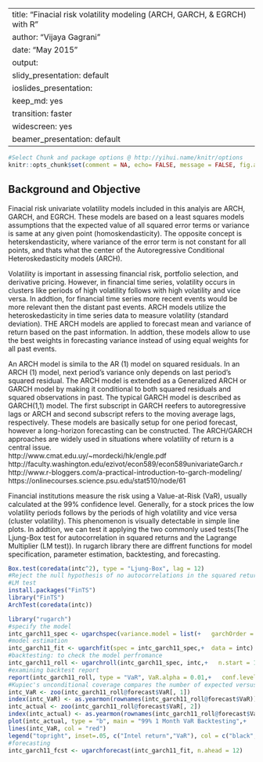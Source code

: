 ---
title: "Finacial risk volatility modeling (ARCH, GARCH, & EGRCH) with R"
author: "Vijaya Gagrani"
date: "May 2015"
output:
  slidy_presentation: default
  ioslides_presentation:
    keep_md: yes
    transition: faster
    widescreen: yes
  beamer_presentation: default
   ---
   
```r
#Select Chunk and package options @ http://yihui.name/knitr/options
knitr::opts_chunk$set(comment = NA, echo= FALSE, message = FALSE, fig.align='center', warning = FALSE,cache=FALSE)

```

## Background and Objective

Finacial risk univariate volatility models included in this analyis are ARCH, GARCH, and EGRCH. These models are based on a least squares models assumptions that the expected value of all squared error terms or variance is same at any given point (homoskendasticity). The opposite concept is heterskendasticity, where variance of the error term is not constant for all points, and thats what the center of the Autoregressive Conditional Heteroskedasticity models (ARCH).

Volatility is important in assessing financial risk, portfolio selection, and derivative pricing. However, in financial time series, volatility occurs in clusters like periods of high volatility follows with high volatility and vice versa.  In addtion, for financial time series more recent events would be more relevant then the distant past events.  ARCH models utilize the heteroskedasticity in time series data to measure volatility (standard deviation). THE ARCH models are applied to forecast mean and variance of return based on the past information. In addtion, these models allow to use the best weights in forecasting variance instead of using equal weights for all past events.

An ARCH model is simila to the AR (1) model on squared residuals. In an ARCH (1) model, next period’s variance only depends on last period’s squared residual. The ARCH model is extended as a Generalized ARCH or GARCH model by making it conditional to both squared residuals and squared observations in past. The typical GARCH model is described as GARCH(1,1) model. The first subscript in GARCH reefers to autoregressive lags or ARCH and second subscript refers to the moving average lags, respectively. These models are basically setup for one period forecast, however a long-horizon forecasting can be constructed. The ARCH/GARCH approaches are widely used in situations where volatility of return is a central issue.  
http://www.cmat.edu.uy/~mordecki/hk/engle.pdf
http://faculty.washington.edu/ezivot/econ589/econ589univariateGarch.r
http://www.r-bloggers.com/a-practical-introduction-to-garch-modeling/
https://onlinecourses.science.psu.edu/stat510/node/61

Financial institutions measure the risk using a Value-at-Risk (VaR), usually calculated at the 99% confidence level. Generally, for a stock prices the low volatility periods follows by the periods of high volatility and vice versa (cluster volatility). This phenomenon is visually detectable in simple line plots. In addtion, we can test it applying the two commonly used tests(The Ljung-Box test for autocorrelation in squared returns and the Lagrange Multiplier (LM test)). In rugarch library there are diffrent functions for model specification, parameter estimation, backtesting, and forecasting. 

```r
Box.test(coredata(intc^2), type = "Ljung-Box", lag = 12)
#Reject the null hypothesis of no autocorrelations in the squared returns at the 1% significance level
#LM test
install.packages("FinTS")
library("FinTS")
ArchTest(coredata(intc))

library("rugarch")
#specify the model
intc_garch11_spec <- ugarchspec(variance.model = list(+   garchOrder = c(1, 1)),+  mean.model = list(armaOrder = c(0, 0)))
#model estimation
intc_garch11_fit <- ugarchfit(spec = intc_garch11_spec,+  data = intc)
#backtesting: to check the model perfromance 
intc_garch11_roll <- ugarchroll(intc_garch11_spec, intc,+   n.start = 120, refit.every = 1, refit.window = "moving",+   solver = "hybrid", calculate.VaR = TRUE, VaR.alpha = 0.01,+   keep.coef = TRUE)
#examining backtest report
report(intc_garch11_roll, type = "VaR", VaR.alpha = 0.01,+   conf.level = 0.99)
#Kupiec's unconditional coverage compares the number of expected versus actual exceedances given the tail probability of VaR, while the Christoffersen test is a joint test of the unconditional coverage and the independence of the exceedances. In our case, despite the actual five exceedances versus an expectation of three, we can't reject the null hypothesis that the exceedances are correct and independent.
intc_VaR <- zoo(intc_garch11_roll@forecast$VaR[, 1])
index(intc_VaR) <- as.yearmon(rownames(intc_garch11_roll@forecast$VaR))
intc_actual <- zoo(intc_garch11_roll@forecast$VaR[, 2])
index(intc_actual) <- as.yearmon(rownames(intc_garch11_roll@forecast$VaR))
plot(intc_actual, type = "b", main = "99% 1 Month VaR Backtesting",+   xlab = "Date", ylab = "Return/VaR in percent")
lines(intc_VaR, col = "red")
legend("topright", inset=.05, c("Intel return","VaR"), col = c("black","red"), lty = c(1,1))
#forecasting
intc_garch11_fcst <- ugarchforecast(intc_garch11_fit, n.ahead = 12)

```
